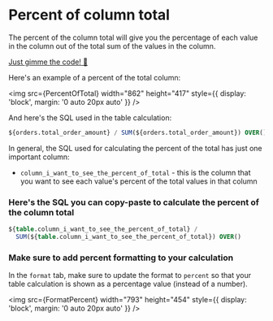 
# Percent of column total

The percent of the column total will give you the percentage of each value in the column out of the total sum of the values in the column.

[Just gimme the code! 👾](#-heres-the-sql-you-can-copy-paste-to-calculate-the-percent-of-the-column-total)

Here's an example of a percent of the total column:

<img
  src={PercentOfTotal}
  width="862"
  height="417"
  style={{ display: 'block', margin: '0 auto 20px auto' }}
/>

And here's the SQL used in the table calculation:

```sql
${orders.total_order_amount} / SUM(${orders.total_order_amount}) OVER()
```

In general, the SQL used for calculating the percent of the total has just one important column:

- `column_i_want_to_see_the_percent_of_total` - this is the column that you want to see each value's percent of the total values in that column

### Here's the SQL you can copy-paste to calculate the percent of the column total

```sql
${table.column_i_want_to_see_the_percent_of_total} /
  SUM(${table.column_i_want_to_see_the_percent_of_total}) OVER()
```

### Make sure to add percent formatting to your calculation

In the `format` tab, make sure to update the format to `percent` so that your table calculation is shown as a percentage value (instead of a number).

<img
  src={FormatPercent}
  width="793"
  height="454"
  style={{ display: 'block', margin: '0 auto 20px auto' }}
/>
